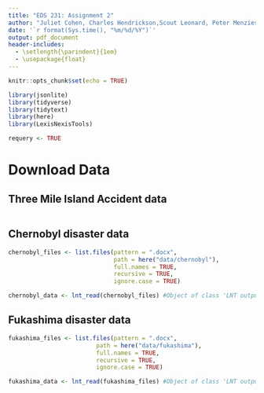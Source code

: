 ```yaml
---
title: "EDS 231: Assignment 2"
author: "Juliet Cohen, Charles Hendrickson,Scout Leonard, Peter Menzies"
date: '`r format(Sys.time(), "%m/%d/%Y")`'
output: pdf_document
header-includes:
  - \setlength{\parindent}{1em}
  - \usepackage{float}
---
```


```r
knitr::opts_chunk$set(echo = TRUE)

library(jsonlite)  
library(tidyverse) 
library(tidytext) 
library(here)
library(LexisNexisTools)

requery <- TRUE
```

# Download Data

## Three Mile Island Accident data

```r

```

## Chernobyl disaster data

```r
chernobyl_files <- list.files(pattern = ".docx",
                              path = here("data/chernobyl"),
                              full.names = TRUE,
                              recursive = TRUE,
                              ignore.case = TRUE)

chernobyl_data <- lnt_read(chernobyl_files) #Object of class 'LNT output'
```

## Fukashima disaster data

```r
fukashima_files <- list.files(pattern = ".docx",
                         path = here("data/fukashima"),
                         full.names = TRUE,
                         recursive = TRUE,
                         ignore.case = TRUE)

fukashima_data <- lnt_read(fukashima_files) #Object of class 'LNT output'
```

